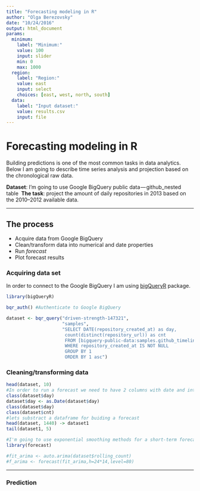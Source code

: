```yaml
---
title: "Forecasting modeling in R"
author: "Olga Berezovsky"
date: "10/24/2016"
output: html_document
params:
  minimum: 
    label: "Minimum:"
    value: 100
    input: slider
    min: 0
    max: 1000
  region:
    label: "Region:"
    value: east
    input: select
    choices: [east, west, north, south]
  data: 
    label: "Input dataset:"
    value: results.csv
    input: file
---
```


# Forecasting modeling in R

Building predictions is one of the most common tasks in data analytics. Below I am going to describe time series analysis and projection based on the chronological raw data. 

**Dataset**: I’m going to use Google BigQuery public data — github_nested table 
**The task**: project the amount of daily repositories in 2013 based on the 2010–2012 available data.

-----------------------------------------

## The process
- Acquire data from Google BigQuery
- Clean/transform data into numerical and date properties
- Run *forecast*
- Plot forecast results

### Acquiring data set
In order to connect to the Google BigQuery I am using  [bigQueryR](https://cran.r-project.org/web/packages/bigQueryR/vignettes/bigQueryR.html) package.

```r

library(bigQueryR)

bqr_auth() #Authenticate to Google BigQuery

dataset <- bqr_query("driven-strength-147321",
                     "samples",
                     "SELECT DATE(repository_created_at) as day,
                      count(distinct(repository_url)) as cnt
                      FROM [bigquery-public-data:samples.github_timeline]
                      WHERE repository_created_at IS NOT NULL
                      GROUP BY 1
                      ORDER BY 1 asc")


```
### Cleaning/transforming data
```r
head(dataset, 10)
#In order to run a forecast we need to have 2 columns with date and intereger data types. Lets check what datatypes we have:
class(dataset$day)
dataset$day <- as.Date(dataset$day)
class(dataset$day)
class(dataset$cnt)
#lets substract a dataframe for buiding a forecast
head(dataset, 1440) -> dataset1
tail(dataset1, 5)
```

```r
#I'm going to use exponential smoothing methods for a short-term forecasts 
library(forecast)

#fit_arima <- auto.arima(dataset$rolling_count)
#f_arima <- forecast(fit_arima,h=24*14,level=80)

```
-----------------------

### Prediction

